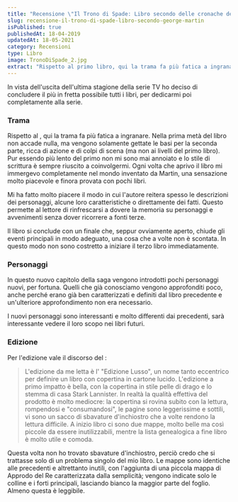 ```yaml
---
title: "Recensione \"Il Trono di Spade: Libro secondo delle cronache del ghiaccio e del fuoco\" di George R. R. Martin"
slug: recensione-il-trono-di-spade-libro-secondo-george-martin
isPublished: true
publishedAt: 18-04-2019
updatedAt: 18-05-2021
category: Recensioni
type: Libro
image: TronoDiSpade_2.jpg
extract: "Rispetto al primo libro, qui la trama fa più fatica a ingranare. Nella prima metà del libro non accade nulla, ma vengono solamente gettate le basi per la seconda parte, ricca di azione e di colpi di scena (ma non ai livelli del primo libro). Pur essendo più lento del primo non mi sono mai annoiato e lo stile di scrittura è sempre riuscito a coinvolgermi. Ogni volta che aprivo il libro mi immergevo completamente nel mondo inventato da Martin, una sensazione molto piacevole e finora provata con pochi libri."
---
```


<Book slug="il-trono-di-spade-libro-secondo-delle-cronache-del-ghiaccio-e-del-fuoco" />

In vista dell'uscita dell'ultima stagione della serie TV ho deciso di concludere il più in fretta possibile tutti i libri, per dedicarmi poi completamente alla serie.

### Trama

Rispetto al <InternalLink slug="recensione-il-trono-di-spade-libro-primo-george-martin" text="primo libro" />, qui la trama fa più fatica a ingranare. Nella prima metà del libro non accade nulla, ma vengono solamente gettate le basi per la seconda parte, ricca di azione e di colpi di scena (ma non ai livelli del primo libro). Pur essendo più lento del primo non mi sono mai annoiato e lo stile di scrittura è sempre riuscito a coinvolgermi. Ogni volta che aprivo il libro mi immergevo completamente nel mondo inventato da Martin, una sensazione molto piacevole e finora provata con pochi libri.

Mi ha fatto molto piacere il modo in cui l'autore reitera spesso le descrizioni dei personaggi, alcune loro caratteristiche o direttamente dei fatti. Questo permette al lettore di rinfrescarsi a dovere la memoria su personaggi e avvenimenti senza dover ricorrere a fonti terze.

Il libro si conclude con un finale che, seppur ovviamente aperto, chiude gli eventi principali in modo adeguato, una cosa che a volte non è scontata. In questo modo non sono costretto a iniziare il terzo libro immediatamente.

### Personaggi

In questo nuovo capitolo della saga vengono introdotti pochi personaggi nuovi, per fortuna. Quelli che già conosciamo vengono approfonditi poco, anche perché erano già ben caratterizzati e definiti dal libro precedente e un'ulteriore approfondimento non era necessario.

I nuovi personaggi sono interessanti e molto differenti dai precedenti, sarà interessante vedere il loro scopo nei libri futuri.

### Edizione

Per l'edizione vale il discorso del <InternalLink slug="recensione-il-trono-di-spade-libro-primo-george-martin" text="volume precedente" />:

> L'edizione da me letta è l' "Edizione Lusso", un nome tanto eccentrico per definire un libro con copertina in cartone lucido. L'edizione a primo impatto è bella, con la copertina in stile pelle di drago e lo stemma di casa Stark Lannister. In realtà la qualità effettiva del prodotto è molto mediocre: la copertina si rovina subito con la lettura, rompendosi e "consumandosi", le pagine sono leggerissime e sottili, vi sono un sacco di sbavature d'inchiostro che a volte rendono la lettura difficile. A inizio libro ci sono due mappe, molto belle ma così piccole da essere inutilizzabili, mentre la lista genealogica a fine libro è molto utile e comoda.

Questa volta non ho trovato sbavature d'inchiostro, perciò credo che si trattasse solo di un problema singolo del mio libro. Le mappe sono identiche alle precedenti e altrettanto inutili, con l'aggiunta di una piccola mappa di Approdo del Re caratterizzata dalla semplicità; vengono indicate solo le colline e i forti principali, lasciando bianco la maggior parte del foglio. Almeno questa è leggibile.